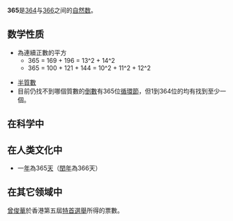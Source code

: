 {{noteTA|G1=Math}}
{{整数
| other list = {{Numbers digits|digit=10}}
| 质因数分解 = <math>5 \times 73</math>
| 罗马数字 = CCCLXV
| 二进制 = 101101101
| 十六进制 = 16D
}}
'''365'''是[[364|364]]与[[366|366]]之间的[[自然数|自然数]]。

== 数学性质 ==
{{數字性質|use math=yes}}
* 為連續正數的平方
** 365 = 169 + 196 = 13^2 + 14^2 
** 365 = 100 + 121 + 144 = 10^2 + 11^2 + 12^2 

*[[半質數|半質數]]
*目前仍找不到哪個質數的[[倒數|倒數]]有365位[[循環節|循環節]]，但1到364位的均有找到至少一個。

== 在科学中 ==

== 在人类文化中 ==

* 一[[年|年]]為365[[天|天]]（[[閏年|閏年]]為366天）

== 在其它领域中 ==
[[曾俊華|曾俊華]]於香港第五屆[[2017年香港特別行政區行政長官選舉|特首選舉]]所得的票數。
